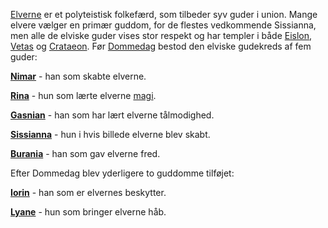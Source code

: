 {{title:Den elviske panteon}}
{{author:Laura Holmegaard}}
{{timestamp:2009-09-18T13:45:05Z}}
{{copyright:Den elviske panteon}}
[[Elver|Elverne]] er et polyteistisk folkefærd, som tilbeder syv guder i union. Mange elvere vælger en primær guddom, for de flestes vedkommende Sissianna, men alle de elviske guder vises stor respekt og har templer i både [[Eislon]], [[Vetas]] og [[Crataeon]].
Før [[Dommedag]] bestod den elviske gudekreds af fem guder:


'''[[Nimar]]''' - han som skabte elverne.

'''[[Rina]]''' - hun som lærte elverne [[magi]].

'''[[Gasnian]]''' - han som har lært elverne tålmodighed.

'''[[Sissianna]]''' - hun i hvis billede elverne blev skabt.

'''[[Burania]]''' - han som gav elverne fred.


Efter Dommedag blev yderligere to guddomme tilføjet:


'''[[Iorin]]''' - han som er elvernes beskytter.

'''[[Lyane]]''' - hun som bringer elverne håb.